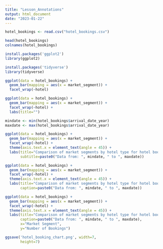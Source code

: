 ```yaml
---
title: "Lesson_Annotations"
output: html_document
date: "2023-01-22"
---
```


```r
hotel_bookings <- read.csv("hotel_bookings.csv")
```


```r
head(hotel_bookings)
colnames(hotel_bookings)
```


```r
install.packages('ggplot2')
library(ggplot2)
```

```r
install.packages('tidyverse')
library(tidyverse)
```
```r
ggplot(data = hotel_bookings) +
  geom_bar(mapping = aes(x = market_segment)) +
  facet_wrap(~hotel)
```
```r
ggplot(data = hotel_bookings) +
  geom_bar(mapping = aes(x = market_segment)) +
  facet_wrap(~hotel) +
  labs(title="")
```
```r
mindate <- min(hotel_bookings$arrival_date_year)
maxdate <- max(hotel_bookings$arrival_date_year)
```


```r
ggplot(data = hotel_bookings) +
  geom_bar(mapping = aes(x = market_segment)) +
  facet_wrap(~hotel) +
  theme(axis.text.x = element_text(angle = 45)) +
  labs(title="Comparison of market segments by hotel type for hotel bookings",
       subtitle=paste0("Data from: ", mindate, " to ", maxdate))
```


```r
ggplot(data = hotel_bookings) +
  geom_bar(mapping = aes(x = market_segment)) +
  facet_wrap(~hotel) +
  theme(axis.text.x = element_text(angle = 45)) +
  labs(title="Comparison of market segments by hotel type for hotel bookings",
       caption=paste0("Data from: ", mindate, " to ", maxdate))
```


```r
ggplot(data = hotel_bookings) +
  geom_bar(mapping = aes(x = market_segment)) +
  facet_wrap(~hotel) +
  theme(axis.text.x = element_text(angle = 45)) +
  labs(title="Comparison of market segments by hotel type for hotel bookings",
       caption=paste0("Data from: ", mindate, " to ", maxdate),
       x="Market Segment",
       y="Number of Bookings")
```



```r
ggsave('hotel_booking_chart.png', width=7,
       height=7)
```





